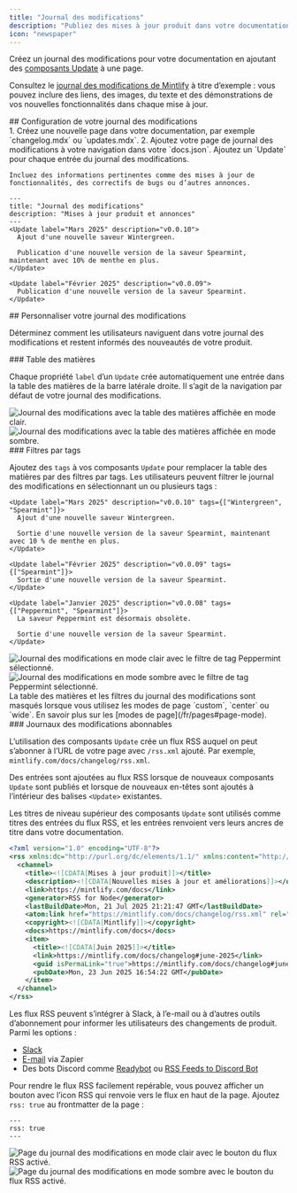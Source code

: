 ```yaml
---
title: "Journal des modifications"
description: "Publiez des mises à jour produit dans votre documentation avec un flux RSS auquel s’abonner"
icon: "newspaper"
---
```


Créez un journal des modifications pour votre documentation en ajoutant des [composants Update](/fr/components/update) à une page.

Consultez le [journal des modifications de Mintlify](/fr/changelog) à titre d’exemple : vous pouvez inclure des liens, des images, du texte et des démonstrations de vos nouvelles fonctionnalités dans chaque mise à jour.

<div id="setting-up-your-changelog">
  ## Configuration de votre journal des modifications
</div>

<Steps>
  <Step title="Créer une page pour votre journal des modifications">
    1. Créez une nouvelle page dans votre documentation, par exemple `changelog.mdx` ou `updates.mdx`.
    2. Ajoutez votre page de journal des modifications à votre navigation dans votre `docs.json`.
  </Step>

  <Step title="Ajouter des composants Update à votre journal des modifications">
    Ajoutez un `Update` pour chaque entrée du journal des modifications.

    Incluez des informations pertinentes comme des mises à jour de fonctionnalités, des correctifs de bugs ou d’autres annonces.
  </Step>
</Steps>

```mdx Example changelog.mdx
---
title: "Journal des modifications"
description: "Mises à jour produit et annonces"
---
<Update label="Mars 2025" description="v0.0.10">
  Ajout d'une nouvelle saveur Wintergreen.

  Publication d'une nouvelle version de la saveur Spearmint, maintenant avec 10% de menthe en plus.
</Update>

<Update label="Février 2025" description="v0.0.09">
  Publication d'une nouvelle version de la saveur Spearmint.
</Update>
```

<div id="customizing-your-changelog">
  ## Personnaliser votre journal des modifications
</div>

Déterminez comment les utilisateurs naviguent dans votre journal des modifications et restent informés des nouveautés de votre produit.

<div id="table-of-contents">
  ### Table des matières
</div>

Chaque propriété `label` d’un `Update` crée automatiquement une entrée dans la table des matières de la barre latérale droite. Il s’agit de la navigation par défaut de votre journal des modifications.

<Frame>
  <img src="/images/changelog-toc-light.png" alt="Journal des modifications avec la table des matières affichée en mode clair." className="block dark:hidden" />

  <img src="/images/changelog-toc-dark.png" alt="Journal des modifications avec la table des matières affichée en mode sombre." className="hidden dark:block" />
</Frame>

<div id="tag-filters">
  ### Filtres par tags
</div>

Ajoutez des `tags` à vos composants `Update` pour remplacer la table des matières par des filtres par tags. Les utilisateurs peuvent filtrer le journal des modifications en sélectionnant un ou plusieurs tags :

```mdx Tag filters example wrap
<Update label="Mars 2025" description="v0.0.10" tags={["Wintergreen", "Spearmint"]}>
  Ajout d'une nouvelle saveur Wintergreen.

  Sortie d'une nouvelle version de la saveur Spearmint, maintenant avec 10 % de menthe en plus.
</Update>

<Update label="Février 2025" description="v0.0.09" tags={["Spearmint"]}>
  Sortie d'une nouvelle version de la saveur Spearmint.
</Update>

<Update label="Janvier 2025" description="v0.0.08" tags={["Peppermint", "Spearmint"]}>
  La saveur Peppermint est désormais obsolète.

  Sortie d'une nouvelle version de la saveur Spearmint.
</Update>
```

<Frame>
  <img src="/images/changelog-filters-light.png" alt="Journal des modifications en mode clair avec le filtre de tag Peppermint sélectionné." className="block dark:hidden" />

  <img src="/images/changelog-filters-dark.png" alt="Journal des modifications en mode sombre avec le filtre de tag Peppermint sélectionné." className="hidden dark:block" />
</Frame>

<Tip>
  La table des matières et les filtres du journal des modifications sont masqués lorsque vous utilisez les modes de page `custom`, `center` ou `wide`. En savoir plus sur les [modes de page](/fr/pages#page-mode).
</Tip>

<div id="subscribable-changelogs">
  ### Journaux des modifications abonnables
</div>

L’utilisation des composants `Update` crée un flux RSS auquel on peut s’abonner à l’URL de votre page avec `/rss.xml` ajouté. Par exemple, `mintlify.com/docs/changelog/rss.xml`.

Des entrées sont ajoutées au flux RSS lorsque de nouveaux composants `Update` sont publiés et lorsque de nouveaux en-têtes sont ajoutés à l’intérieur des balises `<Update>` existantes.

Les titres de niveau supérieur des composants `Update` sont utilisés comme titres des entrées du flux RSS, et les entrées renvoient vers leurs ancres de titre dans votre documentation.

```xml Example RSS feed
<?xml version="1.0" encoding="UTF-8"?>
<rss xmlns:dc="http://purl.org/dc/elements/1.1/" xmlns:content="http://purl.org/rss/1.0/modules/content/" xmlns:atom="http://www.w3.org/2005/Atom" version="2.0">
  <channel>
    <title><![CDATA[Mises à jour produit]]></title>
    <description><![CDATA[Nouvelles mises à jour et améliorations]]></description>
    <link>https://mintlify.com/docs</link>
    <generator>RSS for Node</generator>
    <lastBuildDate>Mon, 21 Jul 2025 21:21:47 GMT</lastBuildDate>
    <atom:link href="https://mintlify.com/docs/changelog/rss.xml" rel="self" type="application/rss+xml"/>
    <copyright><![CDATA[Mintlify]]></copyright>
    <docs>https://mintlify.com/docs</docs>
    <item>
      <title><![CDATA[Juin 2025]]></title>
      <link>https://mintlify.com/docs/changelog#june-2025</link>
      <guid isPermaLink="true">https://mintlify.com/docs/changelog#june-2025</guid>
      <pubDate>Mon, 23 Jun 2025 16:54:22 GMT</pubDate>
    </item>
  </channel>
</rss>
```

Les flux RSS peuvent s’intégrer à Slack, à l’e-mail ou à d’autres outils d’abonnement pour informer les utilisateurs des changements de produit. Parmi les options :

* [Slack](https://slack.com/help/articles/218688467-Add-RSS-feeds-to-Slack)
* [E-mail](https://zapier.com/apps/email/integrations/rss/1441/send-new-rss-feed-entries-via-email) via Zapier
* Des bots Discord comme [Readybot](https://readybot.io) ou [RSS Feeds to Discord Bot](https://rss.app/en/bots/rssfeeds-discord-bot)

Pour rendre le flux RSS facilement repérable, vous pouvez afficher un bouton avec l’icon RSS qui renvoie vers le flux en haut de la page. Ajoutez `rss: true` au frontmatter de la page :

```mdx
---
rss: true
---
```

<Frame>
  <img src="/images/changelog-rss-button-light.png" alt="Page du journal des modifications en mode clair avec le bouton du flux RSS activé." className="block dark:hidden" />

  <img src="/images/changelog-rss-button-dark.png" alt="Page du journal des modifications en mode sombre avec le bouton du flux RSS activé." className="hidden dark:block" />
</Frame>
